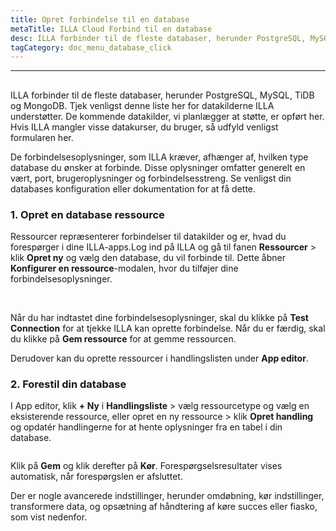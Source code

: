 ```yaml
---
title: Opret forbindelse til en database
metaTitle: ILLA Cloud Forbind til en database
desc: ILLA forbinder til de fleste databaser, herunder PostgreSQL, MySQL, TiDB og MongoDB
tagCategory: doc_menu_database_click
---
```


* * *

## <Heading hidden>Forbind til en database</Heading>

ILLA forbinder til de fleste databaser, herunder PostgreSQL, MySQL, TiDB og MongoDB. Tjek venligst denne liste her for datakilderne ILLA understøtter. De kommende datakilder, vi planlægger at støtte, er opført her. Hvis ILLA mangler visse datakurser, du bruger, så udfyld venligst formularen her.

De forbindelsesoplysninger, som ILLA kræver, afhænger af, hvilken type database du ønsker at forbinde. Disse oplysninger omfatter generelt en vært, port, brugeroplysninger og forbindelsesstreng. Se venligst din databases konfiguration eller dokumentation for at få dette.

### 1.  Opret en database ressource

Ressourcer repræsenterer forbindelser til datakilder og er, hvad du forespørger i dine ILLA-apps.Log ind på ILLA og gå til fanen **Ressourcer** > klik **Opret ny** og vælg den database, du vil forbinde til. Dette åbner **Konfigurer en ressource**-modalen, hvor du tilføjer dine forbindelsesoplysninger.

<img
  src='https://cdn.illacloud.com/official-website/img/docs/connect/connect-database/resources.png'
  alt=""
/>
<img
  src='https://cdn.illacloud.com/official-website/img/docs/connect/connect-database/config.png'
  alt=""
/>

Når du har indtastet dine forbindelsesoplysninger, skal du klikke på **Test Connection** for at tjekke ILLA kan oprette forbindelse. Når du er færdig, skal du klikke på **Gem ressource** for at gemme ressourcen.

Derudover kan du oprette ressourcer i handlingslisten under **App editor**.

### 2.  Forestil din database

I App editor, klik **+ Ny** i **Handlingsliste** > vælg ressourcetype og vælg en eksisterende ressource, eller opret en ny ressource > klik **Opret handling** og opdatér handlingerne for at hente oplysninger fra en tabel i din database.

<img
  src='https://cdn.illacloud.com/official-website/img/docs/connect/connect-database/action.png'
  alt=""
/>

Klik på **Gem** og klik derefter på **Kør**. Forespørgselsresultater vises automatisk, når forespørgslen er afsluttet.

Der er nogle avancerede indstillinger, herunder omdøbning, kør indstillinger, transformere data, og opsætning af håndtering af køre succes eller fiasko, som vist nedenfor.

<img
  src='https://cdn.illacloud.com/official-website/img/docs/connect/connect-database/run.png'
  alt=""
/>
